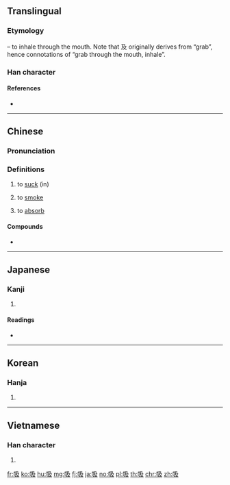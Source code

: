 ==Translingual==

===Etymology===
{{Han compound|口|t1=mouth|及|ls=psc|c1=s|c2=p}} – to inhale through the mouth. Note that 及 originally derives from “grab”, hence connotations of “grab through the mouth, inhale”.

===Han character===
{{Han char|rn=30|rad=口|as=04|asj=03|sn=7|snj=6|four=67047|canj=RNHE|ids=⿰口及}}

====References====
* {{Han ref|kx=0179.120|dkj=03372|dj=0397.060|hdz=10594.010|uh=5438|ud=21560|bh=A76C|bd=42860}}

----

==Chinese==
{{zh-forms}}

===Pronunciation===
{{zh-pron
|m=xī
|ma=y
|c=kap1
|h=pfs=khip
|md=só̤h/ngék
|mn=khip
|w=4xiq
|mc=y
|oc=y
|cat=v
}}

===Definitions===
{{zh-hanzi}}

# to [[suck]] (in)
#: {{zh-x|吸塵器|vacuum cleaner}}
# to [[smoke]]
#: {{zh-x|吸煙|to smoke cigarettes}}
#: {{zh-x|吸 大麻|to smoke marijuana}}
# to [[absorb]]
#: {{zh-x|吸油紙|facial oil blotting paper}}

====Compounds====
* {{zh-l|吸引}}

{{zh-cat|Elementary}}

----

==Japanese==

===Kanji===
{{ja-kanji|grade=6|rs=口03}}

# {{defn|lang=ja|sort=口03}}

====Readings====
* {{ja-readings|goon=[[こう]] (kō)|kanon=[[きゅう]] (kyū)|kun=[[すう]] (suu)}}

----

==Korean==

===Hanja===
{{ko-hanja|hangeul=흡}}

# {{defn|lang=ko|sort=口04}}

----

==Vietnamese==

===Han character===
{{vi-hantu|[[hấp]], [[cộp]], [[cạp]], [[hớp]], [[húp]], [[hút]]|rs=口04}}

# {{defn|lang=vi|sort=口04}}

[[fr:吸]]
[[ko:吸]]
[[hu:吸]]
[[mg:吸]]
[[fj:吸]]
[[ja:吸]]
[[no:吸]]
[[pl:吸]]
[[th:吸]]
[[chr:吸]]
[[zh:吸]]